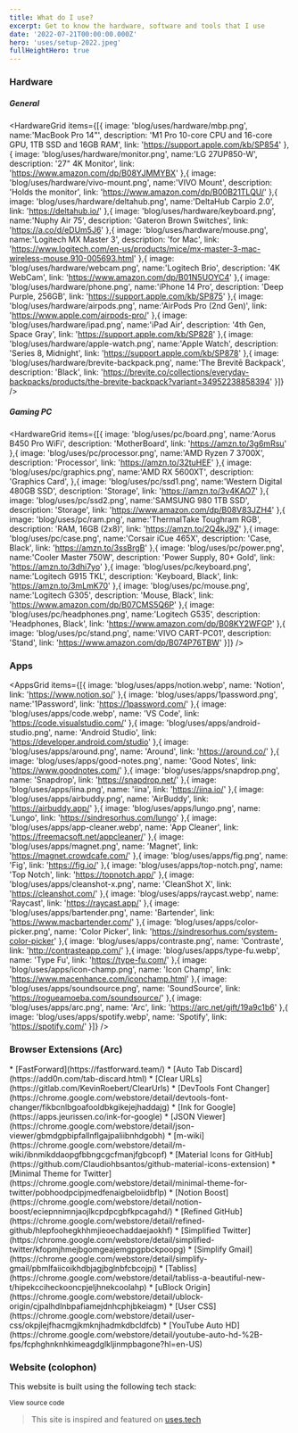 ```yaml
---
title: What do I use?
excerpt: Get to know the hardware, software and tools that I use
date: '2022-07-21T00:00:00.000Z'
hero: 'uses/setup-2022.jpeg'
fullHeightHero: true
---
```


### Hardware

##### General

<HardwareGrid
  items={[{
    image: 'blog/uses/hardware/mbp.png',
    name:'MacBook Pro 14"',
    description: 'M1 Pro 10-core CPU and 16-core GPU, 1TB SSD and 16GB RAM',
    link: 'https://support.apple.com/kb/SP854'
  },{
    image: 'blog/uses/hardware/monitor.png',
    name:'LG 27UP850-W',
    description: '27" 4K Monitor',
    link: 'https://www.amazon.com/dp/B08YJMMYBX'
  },{
    image: 'blog/uses/hardware/vivo-mount.png',
    name:'VIVO Mount',
    description: 'Holds the monitor',
    link: 'https://www.amazon.com/dp/B00B21TLQU/'
  },{
    image: 'blog/uses/hardware/deltahub.png',
    name:'DeltaHub Carpio 2.0',
    link: 'https://deltahub.io/'
  },{
    image: 'blog/uses/hardware/keyboard.png',
    name:'Nuphy Air 75',
    description: 'Gateron Brown Switches',
    link: 'https://a.co/d/eDUm5J6'
  },{
    image: 'blog/uses/hardware/mouse.png',
    name:'Logitech MX Master 3',
    description: 'for Mac',
    link: 'https://www.logitech.com/en-us/products/mice/mx-master-3-mac-wireless-mouse.910-005693.html'
  },{
    image: 'blog/uses/hardware/webcam.png',
    name:'Logitech Brio',
    description: '4K WebCam',
    link: 'https://www.amazon.com/dp/B01N5UOYC4'
  },{
    image: 'blog/uses/hardware/phone.png',
    name:'iPhone 14 Pro',
    description: 'Deep Purple, 256GB',
    link: 'https://support.apple.com/kb/SP875'
  },{
    image: 'blog/uses/hardware/airpods.png',
    name:'AirPods Pro (2nd Gen)',
    link: 'https://www.apple.com/airpods-pro/'
  },{
    image: 'blog/uses/hardware/ipad.png',
    name:'iPad Air',
    description: '4th Gen, Space Gray',
    link: 'https://support.apple.com/kb/SP828'
  },{
    image: 'blog/uses/hardware/apple-watch.png',
    name:'Apple Watch',
    description: 'Series 8, Midnight',
    link: 'https://support.apple.com/kb/SP878'
  },{
    image: 'blog/uses/hardware/brevite-backpack.png',
    name:'The Brevitē Backpack',
    description: 'Black',
    link: 'https://brevite.co/collections/everyday-backpacks/products/the-brevite-backpack?variant=34952238858394'
  }]}
  />


##### Gaming PC

<HardwareGrid
  items={[{
    image: 'blog/uses/pc/board.png',
    name:'Aorus B450 Pro WiFi',
    description: 'MotherBoard',
    link: 'https://amzn.to/3g6mRsu'
  },{
    image: 'blog/uses/pc/processor.png',
    name:'AMD Ryzen 7 3700X',
    description: 'Processor',
    link: 'https://amzn.to/32tuHEF'
  },{
    image: 'blog/uses/pc/graphics.png',
    name:'AMD RX 5600XT',
    description: 'Graphics Card',
  },{
    image: 'blog/uses/pc/ssd1.png',
    name:'Western Digital 480GB SSD',
    description: 'Storage',
    link: 'https://amzn.to/3v4KAO7'
  },{
    image: 'blog/uses/pc/ssd2.png',
    name:'SAMSUNG 980 1TB SSD',
    description: 'Storage',
    link: 'https://www.amazon.com/dp/B08V83JZH4'
  },{
    image: 'blog/uses/pc/ram.png',
    name:'ThermalTake Toughram RGB',
    description: 'RAM, 16GB (2x8)',
    link: 'https://amzn.to/2Q4kJ9Z'
  },{
    image: 'blog/uses/pc/case.png',
    name:'Corsair iCue 465X',
    description: 'Case, Black',
    link: 'https://amzn.to/3ssBrgB'
  },{
    image: 'blog/uses/pc/power.png',
    name:'Cooler Master 750W',
    description: 'Power Supply, 80+ Gold',
    link: 'https://amzn.to/3dhi7yo'
  },{
    image: 'blog/uses/pc/keyboard.png',
    name:'Logitech G915 TKL',
    description: 'Keyboard, Black',
    link: 'https://amzn.to/3mLmK70'
  },{
    image: 'blog/uses/pc/mouse.png',
    name:'Logitech G305',
    description: 'Mouse, Black',
    link: 'https://www.amazon.com/dp/B07CMS5Q6P'
  },{
    image: 'blog/uses/pc/headphones.png',
    name:'Logitech G535',
    description: 'Headphones, Black',
    link: 'https://www.amazon.com/dp/B08KY2WFGP'
  },{
    image: 'blog/uses/pc/stand.png',
    name:'VIVO CART-PC01',
    description: 'Stand',
    link: 'https://www.amazon.com/dp/B074P76TBW'
  }]}
  />

### Apps

<AppsGrid
  items={[{
    image: 'blog/uses/apps/notion.webp',
    name: 'Notion',
    link: 'https://www.notion.so/'
  },{
    image: 'blog/uses/apps/1password.png',
    name:'1Password',
    link: 'https://1password.com/'
  },{
    image: 'blog/uses/apps/code.webp',
    name: 'VS Code',
    link: 'https://code.visualstudio.com/'
  },{
    image: 'blog/uses/apps/android-studio.png',
    name: 'Android Studio',
    link: 'https://developer.android.com/studio'
  },{
    image: 'blog/uses/apps/around.png',
    name: 'Around',
    link: 'https://around.co/'
  },{
    image: 'blog/uses/apps/good-notes.png',
    name: 'Good Notes',
    link: 'https://www.goodnotes.com/'
  },{
    image: 'blog/uses/apps/snapdrop.png',
    name: 'Snapdrop',
    link: 'https://snapdrop.net/'
  },{
    image: 'blog/uses/apps/iina.png',
    name: 'iina',
    link: 'https://iina.io/'
  },{
    image: 'blog/uses/apps/airbuddy.png',
    name: 'AirBuddy',
    link: 'https://airbuddy.app/'
  },{
    image: 'blog/uses/apps/lungo.png',
    name: 'Lungo',
    link: 'https://sindresorhus.com/lungo'
  },{
    image: 'blog/uses/apps/app-cleaner.webp',
    name: 'App Cleaner',
    link: 'https://freemacsoft.net/appcleaner/'
  },{
    image: 'blog/uses/apps/magnet.png',
    name: 'Magnet',
    link: 'https://magnet.crowdcafe.com/'
  },{
    image: 'blog/uses/apps/fig.png',
    name: 'Fig',
    link: 'https://fig.io/'
  },{
    image: 'blog/uses/apps/top-notch.png',
    name: 'Top Notch',
    link: 'https://topnotch.app/'
  },{
    image: 'blog/uses/apps/cleanshot-x.png',
    name: 'CleanShot X',
    link: 'https://cleanshot.com/'
  },{
    image: 'blog/uses/apps/raycast.webp',
    name: 'Raycast',
    link: 'https://raycast.app/'
  },{
    image: 'blog/uses/apps/bartender.png',
    name: 'Bartender',
    link: 'https://www.macbartender.com/'
  },{
    image: 'blog/uses/apps/color-picker.png',
    name: 'Color Picker',
    link: 'https://sindresorhus.com/system-color-picker'
  },{
    image: 'blog/uses/apps/contraste.png',
    name: 'Contraste',
    link: 'http://contrasteapp.com/'
  },{
    image: 'blog/uses/apps/type-fu.webp',
    name: 'Type Fu',
    link: 'https://type-fu.com/'
  },{
    image: 'blog/uses/apps/icon-champ.png',
    name: 'Icon Champ',
    link: 'https://www.macenhance.com/iconchamp.html'
  },{
    image: 'blog/uses/apps/soundsource.png',
    name: 'SoundSource',
    link: 'https://rogueamoeba.com/soundsource/'
  },{
    image: 'blog/uses/apps/arc.png',
    name: 'Arc',
    link: 'https://arc.net/gift/19a9c1b6'
  },{
    image: 'blog/uses/apps/spotify.webp',
    name: 'Spotify',
    link: 'https://spotify.com/'
  }]}
  />

### Browser Extensions (Arc)

<Grid>
<GridColumn>
* [FastForward](https://fastforward.team/)
* [Auto Tab Discard](https://add0n.com/tab-discard.html)
* [Clear URLs](https://gitlab.com/KevinRoebert/ClearUrls)
* [DevTools Font Changer](https://chrome.google.com/webstore/detail/devtools-font-changer/fikbcnlbgoafooldbkgikejejhaddajg)
* [Ink for Google](https://apps.jeurissen.co/ink-for-google)
* [JSON Viewer](https://chrome.google.com/webstore/detail/json-viewer/gbmdgpbipfallnflgajpaliibnhdgobh)
* [m-wiki](https://chrome.google.com/webstore/detail/m-wiki/ibnmikddaopgfbbngcgcfmanjfgbcopf)
* [Material Icons for GitHub](https://github.com/Claudiohbsantos/github-material-icons-extension)
* [Minimal Theme for Twitter](https://chrome.google.com/webstore/detail/minimal-theme-for-twitter/pobhoodpcipjmedfenaigbeloiidbflp)
</GridColumn>
<GridColumn>
* [Notion Boost](https://chrome.google.com/webstore/detail/notion-boost/eciepnnimnjaojlkcpdpcgbfkpcagahd/)
* [Refined GitHub](https://chrome.google.com/webstore/detail/refined-github/hlepfoohegkhhmjieoechaddaejaokhf)
* [Simplified Twitter](https://chrome.google.com/webstore/detail/simplified-twitter/kfopmjhmejbgomgeajemgpgpbckpoopg)
* [Simplify Gmail](https://chrome.google.com/webstore/detail/simplify-gmail/pbmlfaiicoikhdbjagjbglnbfcbcojpj)
* [Tabliss](https://chrome.google.com/webstore/detail/tabliss-a-beautiful-new-t/hipekcciheckooncpjeljhnekcoolahp)
* [uBlock Origin](https://chrome.google.com/webstore/detail/ublock-origin/cjpalhdlnbpafiamejdnhcphjbkeiagm)
* [User CSS](https://chrome.google.com/webstore/detail/user-css/okpjlejfhacmgjkmknjhadmkdbcldfcb)
* [YouTube Auto HD](https://chrome.google.com/webstore/detail/youtube-auto-hd-%2B-fps/fcphghnknhkimeagdglkljinmpbagone?hl=en-US)
</GridColumn>
</Grid>

### Website (colophon)

This website is built using the following tech stack:
<Colophon />
<small>
  <Link title={'View website source code on GitHub'} href={'https://github.com/jahirfiquitiva/jahir.dev'}>View source code</Link>
</small>

> This site is inspired and featured on [uses.tech](https://uses.tech)

